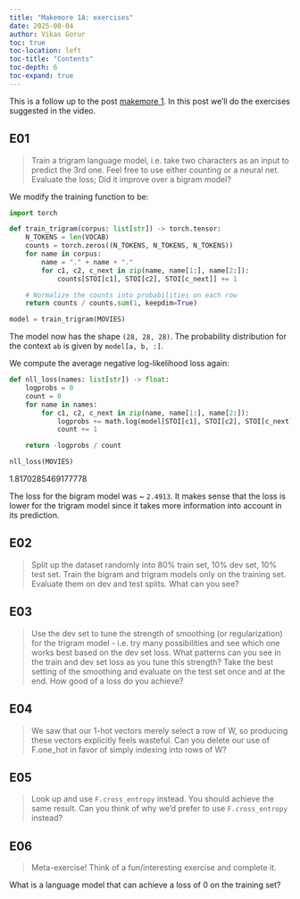 ```yaml
---
title: "Makemore 1A: exercises"
date: 2025-08-04
author: Vikas Gorur
toc: true
toc-location: left
toc-title: "Contents"
toc-depth: 6
toc-expand: true
---
```


This is a follow up to the post [makemore 1](makemore-1.qmd). In this post we'll
do the exercises suggested in the video.

## E01

> Train a trigram language model, i.e. take two characters as an input to
predict the 3rd one. Feel free to use either counting or a neural net. Evaluate
the loss; Did it improve over a bigram model?

We modify the training function to be:

```python
import torch

def train_trigram(corpus: list[str]) -> torch.tensor:
    N_TOKENS = len(VOCAB)
    counts = torch.zeros((N_TOKENS, N_TOKENS, N_TOKENS))
    for name in corpus:
        name = "." + name + "."
        for c1, c2, c_next in zip(name, name[1:], name[2:]):
            counts[STOI[c1], STOI[c2], STOI[c_next]] += 1

    # Normalize the counts into probabilities on each row
    return counts / counts.sum(1, keepdim=True)

model = train_trigram(MOVIES)
```

The model now has the shape `(28, 28, 28)`. The probability distribution for the context `ab`
is given by `model[a, b, :]`.

We compute the average negative log-likelihood loss again:

```python
def nll_loss(names: list[str]) -> float:
    logprobs = 0
    count = 0
    for name in names:
        for c1, c2, c_next in zip(name, name[1:], name[2:]):
            logprobs += math.log(model[STOI[c1], STOI[c2], STOI[c_next]])
            count += 1

    return -logprobs / count

nll_loss(MOVIES)
```

<span class="eval-result">1.8170285469177778</span>

The loss for the bigram model was ~ `2.4913`. It makes sense that the loss is lower for the
trigram model since it takes more information into account in its prediction.

## E02

> Split up the dataset randomly into 80% train set, 10% dev set, 10% test set.
Train the bigram and trigram models only on the training set. Evaluate them on
dev and test splits. What can you see?

## E03

> Use the dev set to tune the strength of smoothing (or regularization) for the
trigram model - i.e. try many possibilities and see which one works best based
on the dev set loss. What patterns can you see in the train and dev set loss as
you tune this strength? Take the best setting of the smoothing and evaluate on
the test set once and at the end. How good of a loss do you achieve?

## E04

> We saw that our 1-hot vectors merely select a row of W, so producing these
vectors explicitly feels wasteful. Can you delete our use of F.one_hot in favor
of simply indexing into rows of W?

## E05

> Look up and use `F.cross_entropy` instead. You should achieve the same result.
Can you think of why we'd prefer to use `F.cross_entropy` instead?

## E06

> Meta-exercise! Think of a fun/interesting exercise and complete it.

What is a language model that can achieve a loss of $0$ on the training set?

